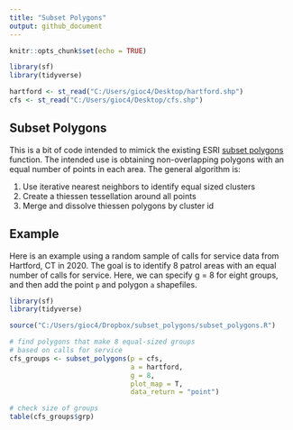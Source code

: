 ```yaml
---
title: "Subset Polygons"
output: github_document
---
```


```r
knitr::opts_chunk$set(echo = TRUE)

library(sf)
library(tidyverse)

hartford <- st_read("C:/Users/gioc4/Desktop/hartford.shp")
cfs <- st_read("C:/Users/gioc4/Desktop/cfs.shp")

```

## Subset Polygons

This is a bit of code intended to mimick the existing ESRI [subset polygons ](https://pro.arcgis.com/en/pro-app/latest/tool-reference/geostatistical-analyst/generate-subset-polygons.htm)
function. The intended use is obtaining non-overlapping polygons with an equal 
number of points in each area. The general algorithm is:

1. Use iterative nearest neighbors to identify equal sized clusters
2. Create a thiessen tessellation around all points
3. Merge and dissolve thiessen polygons by cluster id

## Example

Here is an example using a random sample of calls for service data from 
Hartford, CT in 2020. The goal is to identify 8 patrol areas with an equal number 
of calls for service. Here, we can specify g = 8 for eight groups, and then add
the point `p` and polygon `a` shapefiles. 

```r
library(sf)
library(tidyverse)

source("C:/Users/gioc4/Dropbox/subset_polygons/subset_polygons.R")

# find polygons that make 8 equal-sized groups
# based on calls for service
cfs_groups <- subset_polygons(p = cfs, 
                              a = hartford, 
                              g = 8, 
                              plot_map = T, 
                              data_return = "point")

# check size of groups
table(cfs_groups$grp)
```
